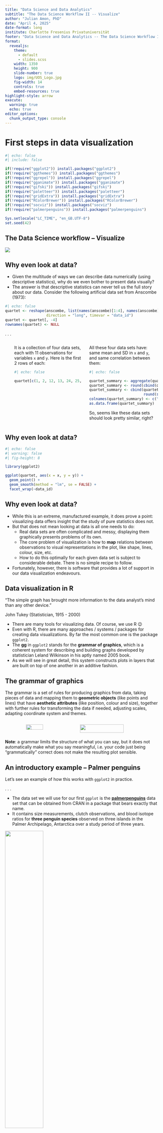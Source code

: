 ```yaml
---
title: "Data Science and Data Analytics"
subtitle: "The Data Science Workflow II -- Visualize"
author: "Julian Amon, PhD"
date: "April 4, 2025"
date-format: long
institute: Charlotte Fresenius Privatuniversität
footer: "Data Science and Data Analytics -- The Data Science Workflow II"
format:
  revealjs:
    theme:
      - default
      - slides.scss
    width: 1350
    height: 900
    slide-number: true
    logo: img/UOS_Logo.jpg
    fig-width: 14
    controls: true
    embed-resources: true
highlight-style: arrow
execute: 
  warning: true
  echo: true
editor_options: 
  chunk_output_type: console
---
```


# First steps in data visualization

```r
#| echo: false
#| include: false

if(!require("ggplot2")) install.packages("ggplot2")
if(!require("ggthemes")) install.packages("ggthemes")
if(!require("ggrepel")) install.packages("ggrepel")
if(!require("gganimate")) install.packages("gganimate")
if(!require("gifski")) install.packages("gifski")
if(!require("paletteer")) install.packages("paletteer")
if(!require("gridExtra")) install.packages("gridExtra")
if(!require("RColorBrewer")) install.packages("RColorBrewer")
if(!require("socviz")) install.packages("socviz")
if(!require("palmerpenguins")) install.packages("palmerpenguins")

Sys.setlocale("LC_TIME", "en_GB.UTF-8")
set.seed(42)
```

## The Data Science workflow -- Visualize

![](img/data-science-cycle.004.png){fig-align="center"}

## Why even look at data?

-   Given the multitude of ways we can describe data numerically (using descriptive statistics), why do we even bother to present data visually?
-   The answer is that descriptive statistics can never tell us the full story about our data. Consider the following artificial data set from Anscombe (1973):

```r
#| echo: false
quartet <- reshape(anscombe, list(names(anscombe)[1:4], names(anscombe)[5:8]), v.names = c("x", "y"),
                   direction = "long", timevar = "data_id")
quartet <- quartet[, -4]
rownames(quartet) <- NULL
```

. . .

:::::: columns
::: {.column width="2%"}
:::

::: {.column width="49%"}
It is a collection of four data sets, each with 11 observations for variables `x` and `y`. Here is the first 2 rows of each:

```r
#| echo: false

quartet[c(1, 2, 12, 13, 24, 25, 36, 37), ]
```
:::

::: {.column width="49%"}
All these four data sets have: same mean and SD in `x` and `y`, and same correlation between them:

```r
#| echo: false

quartet_summary <- aggregate(quartet[,-1], by = list(quartet$data_id), FUN = function(x) c(mean(x), sd(x)))
quartet_summary <- round(cbind(quartet_summary$Group.1, quartet_summary$x, quartet_summary$y), 3)
quartet_summary <- cbind(quartet_summary,
                         round(sapply(1:4, function(i) cor(quartet[quartet$data_id == i, c("x", "y")])[1,2]), 3))
colnames(quartet_summary) <- c("data_id", "mean_x", "sd_x", "mean_y", "sd_y", "cor")
as.data.frame(quartet_summary)
```

So, seems like these data sets should look pretty similar, right?
:::
::::::

## Why even look at data?

```r
#| echo: false
#| warning: false
#| fig-height: 8

library(ggplot2)

ggplot(quartet, aes(x = x, y = y)) +
  geom_point() +
  geom_smooth(method = "lm", se = FALSE) +
  facet_wrap(~data_id)

```

## Why even look at data?

-   While this is an extreme, manufactured example, it does prove a point: visualizing data offers insight that the study of pure statistics does not.
-   But that does not mean looking at data is all one needs to do:
    -   Real data sets are often complicated and messy, displaying them graphically presents problems of its own.
    -   The core problem of visualization is how to **map** relations between observations to visual representations in the plot, like shape, lines, colour, size, etc.
    -   How to do this optimally for each given data set is subject to considerable debate. There is no simple recipe to follow.
-   Fortunately, however, there is software that provides a lot of support in our data visualization endeavours.

## Data visualization in R

::: {.callout-note appearance="minimal"}
"The simple graph has brought more information to the data analyst's mind than any other device."

John Tukey (Statistician, 1915 - 2000)
:::

-   There are many tools for visualizing data. Of course, we use R 😉
-   Even with R, there are many approaches / systems / packages for creating data visualizations. By far the most common one is the package `ggplot2`.
-   The **gg** in `ggplot2` stands for the **grammar of graphics**, which is a coherent system for describing and building graphs developed by statistician Leland Wilkinson in his aptly named 2005 book.
-   As we will see in great detail, this system constructs plots in layers that are built on top of one another in an additive fashion.

## The grammar of graphics

::: slightlysmall
The grammar is a set of rules for producing graphics from data, taking pieces of data and mapping them to **geometric objects** (like points and lines) that have **aesthetic attributes** (like position, colour and size), together with further rules for transforming the data if needed, adjusting scales, adapting coordinate system and themes.
:::

:::::: columns
::: {.column width="10%"}
:::

::: {.column width="33%"}
![](img/grammar_of_graphics_book.jpeg){width="60%"}
:::

::: {.column width="54%"}
![](img/grammar_of_graphics.png){width="75%"}
:::
::::::

::: {.callout-note appearance="simple"}
**Note**: a grammar limits the structure of what you can say, but it does not automatically make what you say meaningful, i.e. your code just being "grammatically" correct does not make the resulting plot sensible.
:::


## An introductory example -- Palmer penguins

Let's see an example of how this works with `ggplot2` in practice.

. . .

-   The data set we will use for our first `ggplot` is the [**palmerpenguins**](https://education.rstudio.com/blog/2020/07/palmerpenguins-cran/) data set that can be obtained from CRAN in a package that bears exactly that name.
-   It contains size measurements, clutch observations, and blood isotope ratios for **three penguin species** observed on three islands in the Palmer Archipelago, Antarctica over a study period of three years.

![](img/palmer_penguins.jpg){fig-align="center" width="50%"}


## An introductory example -- Palmer penguins

Make sure the required packages `palmerpenguins` and `ggplot2` are installed. Then we can load them and start by inspecting the data set:

```r
library(palmerpenguins)
library(ggplot2)

penguins <- as.data.frame(penguins)
head(penguins)
```

![](img/penguins_beak.png){.absolute top="550" left="200" width="35%"}

::::: columns
::: {.column width="90%}

:::

::: {.column width="10%"}
::: xsmall
Artwork by [@allison_horst](https://allisonhorst.com/)
:::
:::
:::::


## An introductory example -- Palmer penguins

As zoologists, we might be interested in the following questions about the different types of Palmer penguins:

-   Do penguins with longer flippers weigh more or less than penguins with shorter flippers?
-   What does the relationship between **flipper length** and **body mass** look like? Is it positive? Negative? Linear? Non-linear?
-   Does the relationship vary by the species of the penguin? How about by the island where the penguin lives?

Let's answer all of these questions using a single visualization.


## An introductory example -- Ultimate goal

Ultimately, we want to create the following plot:

```r
#| echo: false
#| warning: false
#| fig-height: 7.75

library(ggthemes)

ggplot(penguins,
       aes(x = flipper_length_mm,
           y = body_mass_g)) +
  geom_point(aes(color = species,
                 shape = species)) +
  geom_smooth(method = "lm") +
  labs(x = "Flipper length (mm)",
       y = "Body mass (g)",
       title = "Body mass and flipper length",
       subtitle = "Dimensions for Adelie, Chinstrap, and Gentoo Penguins",
       color = "Species",
       shape = "Species") +
  scale_color_colorblind() +
  theme_grey(base_size = 16)
```


## First step -- Telling ggplot about our data set

Let's recreate this plot step-by-step.

. . .

With `ggplot2`, we begin a plot with the function `ggplot`. Its first argument is the dataset to use in the graph.

::: columns
::: {.column width="50%"}
```r
#| label: penguins-1
#| fig-show: hide

ggplot(data = penguins)
```
:::

::: {.column width="50%"}
```r
#| ref.label: penguins-1
#| echo: false
#| fig-asp: 0.7
```
:::
:::

. . .

For now, we have not told `ggplot` how to visualize the data, so we only have an empty canvas. Now, we will "paint" onto this canvas in layers.


## Second step -- Specifying aesthetic mappings

::: slightlysmall
The second argument of `ggplot` is called `mapping`. It defines how variables in our data set are **mapped** to visual properties (**aesthetics**) of our plot. This argument is always defined in the `aes` function, and the `x` and `y` arguments of `aes` specify which variables to map to the x- and y-axes. We want flipper length on the `x` and body mass on the `y` axis.
:::

::: columns
::: {.column width="50%"}
```r
#| label: penguins-2
#| fig-show: hide
#| code-line-numbers: "2-3"

ggplot(data = penguins,
       mapping = aes(x = flipper_length_mm,
                     y = body_mass_g))
```
:::

::: {.column width="50%"}
```r
#| ref.label: penguins-2
#| echo: false
#| fig-asp: 0.7
```
:::
:::

. . .

::: slightlysmall
Now, our empty canvas has more structure: x- and y-axis have a range, ticks and labels. But the penguins themselves are not yet on the plot.
:::


## Third step -- Additively layer on geoms

::: slightlysmall
This is because we have not yet articulated, in our code, **how** to represent the observations from our data frame on our plot. To do so, we need a **geom**, a geometrical object used for data representation. In the example, we want our data represented by points, so we use `geom_point`:
:::

::: columns
::: {.column width="50%"}
```r
#| label: penguins-3
#| fig-show: hide
#| code-line-numbers: "4"

ggplot(data = penguins,
       mapping = aes(x = flipper_length_mm,
                     y = body_mass_g)) +
  geom_point()
```
:::

::: {.column width="50%"}
```r
#| ref.label: penguins-3
#| warning: false
#| echo: false
#| fig-asp: 0.7
```
:::
:::

. . .

::: slightlysmall
Now, we start to have an actual **scatter plot**. Note that R warns us about missing data points. We will suppress this warning in the plots to come.
:::


## A note about geoms

In **ggplot2**, geometric objects are made available with functions that start with `geom_`. People often describe plots by the type of geom that the plot uses, for example:

-   Scatter plots use point geoms (`geom_point`) as we just saw.
-   Bar charts use bar geoms (`geom_bar`)
-   Line charts use line geoms (`geom_line`)
-   Boxplots use boxplot geoms (`geom_boxplot`)
-   ...

We layer a **geom** onto a ggplot literally in an **additive way**, i.e. by combining the two with a `+` sign. We will learn how to deal with many different geoms in this way.


## Fourth step -- Adding aesthetics and layers

::: slightlysmall
Does the relationship between flipper length and body mass differ by species? To answer this, let's represent species with different coloured points. To achieve this, we modify the **aesthetic** to additionally map species to colour:
:::

::: columns
::: {.column width="50%"}
```r
#| label: penguins-4
#| warning: false
#| fig-show: hide
#| code-line-numbers: "4"

ggplot(data = penguins,
       mapping = aes(x = flipper_length_mm,
                     y = body_mass_g,
                     color = species)) +
  geom_point()
```
:::

::: {.column width="50%"}
```r
#| ref.label: penguins-4
#| warning: false
#| echo: false
#| fig-asp: 0.7
```
:::
:::

. . .

::: slightlysmall
In mapping a categorical variable to the colour aesthetic, `ggplot2` automatically assigns a unique colour to each factor level (i.e. each species), a process known as **scaling**. `ggplot2` will also add a legend that explains which values correspond to which levels.
:::


## Fourth step -- Adding aesthetics and layers

::: slightlysmall
Now, let's add one more layer, a smooth curve displaying the relationship between body mass and flipper length. Since this is a new geometric object representing our data, we will add a new **geom**, namely `geom_smooth` based on a linear model (`lm`):
:::

::: columns
::: {.column width="50%"}
```r
#| label: penguins-5
#| warning: false
#| fig-show: hide
#| code-line-numbers: "6"

ggplot(data = penguins,
       mapping = aes(x = flipper_length_mm,
                     y = body_mass_g,
                     color = species)) +
  geom_point() +
  geom_smooth(method = "lm")
```
:::

::: {.column width="50%"}
```r
#| ref.label: penguins-5
#| warning: false
#| echo: false
#| fig-asp: 0.7
```
:::
:::

. . .

::: slightlysmall
We have successfully added lines, but this plot does not look like our ultimate goal. Instead of having only one line for the entire data set, we have separate lines for each of the three penguin species. What went wrong?
:::


## Fourth step -- Adding aesthetics and layers

::: slightlysmall
When aesthetics are defined in `ggplot()`, at the top level, they’re passed down to each of the subsequent **geom** layers of the plot. However, each geom function can also take a mapping argument, which allows for aesthetics at the local level. Here, we want point colours, but not lines separated by species, so we should specify `color = species` **locally** for `geom_point` only:
:::

::: columns
::: {.column width="50%"}
```r
#| label: penguins-6
#| warning: false
#| fig-show: hide
#| code-line-numbers: "4"

ggplot(data = penguins,
       mapping = aes(x = flipper_length_mm,
                     y = body_mass_g)) +
  geom_point(mapping = aes(color = species)) +
  geom_smooth(method = "lm")
```
:::

::: {.column width="50%"}
```r
#| ref.label: penguins-6
#| warning: false
#| echo: false
#| fig-asp: 0.7
```
:::
:::

. . .

::: slightlysmall
We are getting close to our ultimate goal... Some minor details are still missing though.
:::


## Fourth step -- Adding aesthetics and layers

::: slightlysmall
Due to differences in colour perception (e.g. colour blindness), it is generally not a good idea to represent information using only colours on a plot. Therefore, in addition to colour, we can also map `species` to the `shape` aesthetic:
:::

::: columns
::: {.column width="50%"}
```r
#| label: penguins-7
#| warning: false
#| fig-show: hide
#| code-line-numbers: "5"

ggplot(data = penguins,
       mapping = aes(x = flipper_length_mm,
                     y = body_mass_g)) +
  geom_point(mapping = aes(color = species,
                           shape = species)) +
  geom_smooth(method = "lm")
```
:::

::: {.column width="50%"}
```r
#| ref.label: penguins-7
#| warning: false
#| echo: false
#| fig-asp: 0.7
```
:::
:::

. . .

::: slightlysmall
Note that the legend is automatically updated to reflect the different shapes of the points as well.
:::


## Fifth step -- Adjust scales, labels, titles, ...

::: slightlysmall
The "clean-up" work involves setting appropriate labels for title, subtitle, axes, and legend using the `labs` function and using the colourblind safe colour palette **scale_color_colorblind** from the `ggthemes` package (an extension of `ggplot2`):
:::

::: columns
::: {.column width="50%"}
```r
#| label: penguins-8
#| warning: false
#| fig-show: hide
#| code-line-numbers: "|3|4-5|6-7|8|9-14|1,15"

library(ggthemes)

ggplot(data = penguins,
       mapping = aes(x = flipper_length_mm,
                     y = body_mass_g)) +
  geom_point(mapping = aes(color = species,
                           shape = species)) +
  geom_smooth(method = "lm") +
  labs(x = "Flipper length (mm)",
       y = "Body mass (g)",
       title = "Body mass and flipper length",
       subtitle = "Dimensions for Adelie, Chinstrap, and Gentoo Penguins",
       color = "Species",
       shape = "Species") +
  scale_color_colorblind()
```
:::

::: {.column width="50%"}
```r
#| ref.label: penguins-8
#| warning: false
#| echo: false
#| fig-asp: 0.7
```
:::
:::

. . .

::: slightlysmall
Now, we are done, we have built the plot of our ultimate goal step-by-step from the ground up. The example highlights the core principles of how `ggplot2` allows us to build nice-looking informative graphs with relatively little coding effort.
:::



# Basic types of plots with `ggplot2`

## Steps in creating a plot with `ggplot2`

Conceptually, the steps we went through are the same for every plot created with `ggplot2`. Based on a **tidy** data set, we always proceed as follows:

-   Telling `ggplot` about our data set.
-   Specifying **aesthetic mappings**, i.e. what relationships we want to see and by what we want them represented.
-   Additively layer on **geoms** as needed.
-   Add and adapt aesthetics and layers until all relationships are displayed.
-   Adjust scales, labels, titles, ...

. . .

These steps are always the same. We will now only learn in greater detail about how to tell `ggplot` what to do by going through several examples of different data sets, aesthetic mappings, geoms and more. As with anything, the key to improvement is **LOTS** of trial and error...

## Visualizing a numerical variable -- Histogram

Let's say we want to visualize the distribution of body mass (in grams) across all penguins in the sample using a **histogram**. For this, we map the variable `body_mass_g` to `x` and use `geom_histogram`:

::: panel-tabset
### Code

```r
#| label: hist-1
#| eval: false

ggplot(penguins, aes(x = body_mass_g)) +
  geom_histogram()
```

### Plot

```r
#| ref.label: hist-1
#| warning: false
#| echo: false
#| fig-height: 5.5
```
:::


## Visualizing a numerical variable -- Histogram

A histogram divides the x-axis into equally spaced bins and then uses the height of a bar to display the number of observations that fall in each bin. `ggplot2` by default creates 30 such bins. We can control this by setting `bins` ourselves:

::: panel-tabset
### Code

```r
#| label: hist-2
#| eval: false

ggplot(penguins, aes(x = body_mass_g)) +
  geom_histogram(bins = 15)
```

### Plot

```r
#| ref.label: hist-2
#| warning: false
#| echo: false
#| fig-height: 5.5
```
:::


## Visualizing a numerical variable -- Histogram

We do not like the colour of this histogram. Previously, we set the `color` aesthetic, but here we do not want to **map** colour to a variable. Instead we want to **set** it to a specific colour. This we do in the **geom**, not in the `aes`:

::: panel-tabset
### Code

```r
#| label: hist-3
#| eval: false

ggplot(penguins, aes(x = body_mass_g)) +
  geom_histogram(color = "deepskyblue4", bins = 15)
```

### Plot

```r
#| ref.label: hist-3
#| warning: false
#| echo: false
#| fig-height: 5.5
```
:::


## Visualizing a numerical variable -- Histogram

Hm, this is not what we wanted... `ggplot` only coloured the border line of the bars. Turns out that if we want to **fill** the bars in a specific colour, we need to use the `fill` argument of the `geom_histogram` function:

::: panel-tabset
### Code

```r
#| label: hist-4
#| eval: false

ggplot(penguins, aes(x = body_mass_g)) +
  geom_histogram(fill = "deepskyblue4", bins = 15)
```

### Plot

```r
#| ref.label: hist-4
#| warning: false
#| echo: false
#| fig-height: 5.5
```
:::


## Visualizing a numerical variable -- Density plot

An alternative visualization for distributions of numerical variables is a **density plot**, which is a smoothed-out version of a histogram. To create one, we simply switch out our **geom** to `geom_density`:

::: panel-tabset
### Code

```r
#| label: density-1
#| eval: false

ggplot(penguins, aes(x = body_mass_g)) +
  geom_density()
```

### Plot

```r
#| ref.label: density-1
#| warning: false
#| echo: false
#| fig-height: 5.5
```
:::


## Visualizing a numerical variable -- Density plot

That's a bit boring, let's change the colour again (both of the line itself using `color` and the area below the curve using `fill`):

::: panel-tabset
### Code

```r
#| label: density-2
#| eval: false

ggplot(penguins, aes(x = body_mass_g)) +
  geom_density(color = "deepskyblue4", fill = "deepskyblue4")
```

### Plot

```r
#| ref.label: density-2
#| warning: false
#| echo: false
#| fig-height: 6
```
:::


## Visualizing a categorical variable -- Barplot

A simple **bar chart** visualizes the (absolute or relative) frequencies of the levels of a categorical variable. While we could use `ggplot` directly on the data, it is generally preferable to compute frequencies explicitly ourselves, e.g. for species:

::: panel-tabset
### Code

```r
#| label: bar-1
#| eval: false

species_freq <- as.data.frame(table(penguins$species))
names(species_freq)[1] <- "species"

# As we have already computed frequencies, we have to tell the bar geom
# that it should use the values as they are, i.e. use the "identity":
ggplot(species_freq, aes(x = species, y = Freq)) +
  geom_bar(stat = "identity", fill = "deepskyblue4")
```

### Plot

```r
#| ref.label: bar-1
#| warning: false
#| echo: false
#| fig-height: 5.5
```
:::


## Visualizing a categorical variable -- Barplot

If the variable has a nominal (and not ordinal) scale, then it is usually preferable to order the bars based on their frequency. For this, we have to **reorder** the factor levels for the species:

::: panel-tabset
### Code

```r
#| label: bar-2
#| eval: false

ggplot(species_freq, aes(x = reorder(species, Freq, decreasing = TRUE), y = Freq)) +
  geom_bar(stat = "identity", fill = "deepskyblue4")
```

### Plot

```r
#| ref.label: bar-2
#| warning: false
#| echo: false
#| fig-height: 5.5
```
:::


## Visualizing a categorical variable -- Barplot

Often, we want the bars to be horizontal rather than vertical. To achieve this, we simply flip the axes using `coord_flip`. Additionally, we add nice axis labels:

::: panel-tabset
### Code

```r
#| label: bar-3
#| eval: false

ggplot(species_freq, aes(x = reorder(species, Freq, decreasing = TRUE), y = Freq)) +
  geom_bar(stat = "identity", fill = "deepskyblue4") +
  labs(x = "Penguin Species", y = "Observed frequency") +
  coord_flip()
```

### Plot

```r
#| ref.label: bar-3
#| warning: false
#| echo: false
#| fig-height: 6
```
:::


## A categorical and a numerical variable

To visualize the relationship between a categorical and a numerical variable, we can create **parallel boxplots**. For example, for the distribution of body weight by species, we could try:

::: panel-tabset
### Code

```r
#| label: parbox-1
#| eval: false

ggplot(penguins, aes(x = species, y = body_mass_g, fill = species)) +
  geom_boxplot()
```

### Plot

```r
#| ref.label: parbox-1
#| warning: false
#| echo: false
#| fig-height: 5.5
```
:::


## A categorical and a numerical variable

An alternative to boxplots are so-called **violin plots**. In their simplest form, these are rotated density plots of the numerical variable in each category mirrored to create a symmetric, "violin-like" object:

::: panel-tabset
### Code

```r
#| label: violin-1
#| eval: false

ggplot(penguins, aes(x = species, y = body_mass_g, fill = species)) +
  geom_violin()
```

### Plot

```r
#| ref.label: violin-1
#| warning: false
#| echo: false
#| fig-height: 5.5
```
:::


## A categorical and a numerical variable

Since density plots can also mask certain aspects of the distribution of the data, it is often advisable to additionally plot the actual data points on top of the violin plots. We can do this by layering a **point geom** on top:

::: panel-tabset
### Code

```r
#| label: violin-2
#| eval: false

ggplot(penguins, aes(x = species, y = body_mass_g, color = species)) +
  geom_violin() +
  geom_point()
```

### Plot

```r
#| ref.label: violin-2
#| warning: false
#| echo: false
#| fig-height: 5.5
```
:::


## A categorical and a numerical variable

If we have a lot of points close together, then they overlap and it becomes impossible to tell their distribution. To avoid this, we can slightly perturb the points in the `x` direction. This is achieved by switching to `geom_jitter`.

::: panel-tabset
### Code

```r
#| label: violin-3
#| eval: false

ggplot(penguins, aes(x = species, y = body_mass_g, color = species)) +
  geom_violin() +
  geom_jitter()
```

### Plot

```r
#| ref.label: violin-3
#| warning: false
#| echo: false
#| fig-height: 5.5
```
:::


## A categorical and a numerical variable

Another alternative to displaying the distribution of body weights in the three penguin species is to combine their densities into one plot in the usual way, i.e. with the numerical variable on the `x` axis.

::: panel-tabset
### Code

```r
#| label: multidensity-1
#| eval: false

ggplot(penguins, aes(x = body_mass_g, fill = species)) +
  geom_density()
```

### Plot

```r
#| ref.label: multidensity-1
#| warning: false
#| echo: false
#| fig-height: 5.5
```
:::


## A categorical and a numerical variable

Now, the densities are overlapping. To avoid this, we could of course not map the `fill` aesthetic. A nice alternative is to set the `alpha` aesthetic, which controls **transparency**. 0 is max transparency, 1 is max opaqueness (default).

::: panel-tabset
### Code

```r
#| label: multidensity-2
#| eval: false

ggplot(penguins, aes(x = body_mass_g, fill = species)) +
  geom_density(alpha = 0.5)
```

### Plot

```r
#| ref.label: multidensity-2
#| warning: false
#| echo: false
#| fig-height: 5.5
```
:::


## Two categorical variables

We can use **grouped or stacked bar plots** to visualize the relationship between two categorical variables. For example, we might want to see how often the different species occur on the different islands.

::: panel-tabset
### Code

```r
#| label: stackedbar-1
#| eval: false

species_freq <- as.data.frame(table(penguins$species, penguins$island))
names(species_freq)[1:2] <- c("species", "island")

ggplot(species_freq, aes(x = island, y = Freq, fill = species)) +
  geom_bar(stat = "identity")
```

### Plot

```r
#| ref.label: stackedbar-1
#| warning: false
#| echo: false
#| fig-height: 5.5
```
:::


## Two categorical variables

We can create variations of this plot by changing the `position` argument of `geom_bar`. The default is `stack`. Most useful for comparing distributions are relative frequency plots achieved with `position = "fill"`:

::: panel-tabset
### Code

```r
#| label: stackedbar-2
#| eval: false

ggplot(species_freq, aes(x = island, y = Freq, fill = species)) +
  geom_bar(stat = "identity", position = "fill")
```

### Plot

```r
#| ref.label: stackedbar-2
#| warning: false
#| echo: false
#| fig-height: 5.5
```
:::


## Two numerical variables

In the introductory example, we have already seen **scatter plots** and **smooth curves** as ways to illustrate the relationship between two numerical variables. Scatter plots are an absolute staple in a data scientist's toolbox:

::: panel-tabset
### Code

```r
#| label: scatter-1
#| eval: false

ggplot(penguins, aes(x = flipper_length_mm, y = body_mass_g)) +
  geom_point()
```

### Plot

```r
#| ref.label: scatter-1
#| warning: false
#| echo: false
#| fig-height: 5.5
```
:::


## Three or more variables

The introductory example displayed three variables: `flipper_length_mm` (`x`), `body_mass_g` (`y`) and `species` (`color` and `shape`). In general, we have the following options to introduce additional variables into a scatter plot:

-   Use additional **aesthetics**:
    -   Colour $\to$ `color` (categorical or numerical variables)
    -   Shape $\to$ `shape` (categorical)
    -   Size $\to$ `size` (categorical or numerical variables)
    -   Transparency $\to$ `alpha` (categorical or numerical variables)
-   Split plot into **facets**, subplots that each display one subset of the data (categorical variables).
-   Animate the plot (categorical or numerical variables, especially time).
-   Create a 3D scatter plot (categorical or numerical variables).


## Three or more variables

-   When using aesthetics to represent additional variables, we must be aware that different sorts of variables can be represented more or less well by different kinds of visual representations.
-   While there are no one-size-fits-all recipes, consider the following order as a heuristic when introducing additional variables into a 2D scatter plot:
    -   For **continuous variables**: size, colour, transparency.
    -   For **categorical variables**: colour, shape.
- For example, in our scatter plot of penguin flipper lengths vs. body masses, we might want to introduce categorical information on **species** and **island**. By the heuristic, we use colour for the first and shape for the second.


## Three or more variables -- Colour and shape

In the default setting, the points are quite small, which makes it hard to distinguish the shapes. To mitigate this, we additionally set the `size` aesthetic to something larger, namely 3.

::: panel-tabset
### Code

```r
#| label: scatter-2
#| eval: false

ggplot(penguins, aes(x = flipper_length_mm, y = body_mass_g,
                     color = species, shape = island)) +
  geom_point(size = 3)
```

### Plot

```r
#| ref.label: scatter-2
#| warning: false
#| echo: false
#| fig-height: 5.5
```
:::


## Three or more variables -- Colour and size

Let's say we wanted a scatter plot of penguin bill length vs. bill depth for different species. Additionally, we want information on body mass included as well. A logical choice to represent the latter would be `size`:

::: panel-tabset
### Code

```r
#| label: scatter-3
#| eval: false

ggplot(penguins, aes(x = bill_length_mm, y = bill_depth_mm,
                     color = species, size = body_mass_g)) +
  geom_point()
```

### Plot

```r
#| ref.label: scatter-3
#| warning: false
#| echo: false
#| fig-height: 5.5
```
:::


## Three or more variables -- Multiple aesthetics

If we now really wanted to go mad, we could add the island back in via the `shape` aesthetic and additionally include the flipper length via the `alpha` aesthetic, so that longer flippers are represented by more opaque points:

::: panel-tabset
### Code

```r
#| label: scatter-4
#| eval: false

ggplot(penguins, aes(x = bill_length_mm, y = bill_depth_mm,
                     color = species, size = body_mass_g,
                     shape = island, alpha = flipper_length_mm)) +
  geom_point()
```

### Plot

```r
#| ref.label: scatter-4
#| warning: false
#| echo: false
#| fig-height: 5.5
```
:::


## Three or more variables -- Faceting

-   Clearly, there is now **too much information** in this plot.
-   Adding too many aesthetic mappings to a plot makes it **cluttered** and difficult to make sense of.
-   Another way to introduce additional categorical variables is to split your plot into several **facets**.
-   A facet is a **subplot** that displays one subset of the data. For example, there could be one facet for each factor level of a categorical variable.
-   We can use facets to explore **conditional relationships**, like the relationship between flipper length and body weight on each of the three islands.


## Three or more variables -- Faceting

To facet a plot by a single variable, we use `facet_wrap`. It takes a so-called **formula** as its first argument, which we create with `~` followed by the name of a categorical variable.

::: panel-tabset
### Code

```r
#| label: facet-1
#| eval: false

ggplot(penguins, aes(x = flipper_length_mm, y = body_mass_g,
                     color = species)) +
  geom_point() +
  facet_wrap(~island)
```

### Plot

```r
#| ref.label: facet-1
#| warning: false
#| echo: false
#| fig-height: 5.5
```
:::


## Three or more variables -- Faceting

To facet a plot by two variables, we use `facet_grid`. We specify the variable to be faceted in the **rows** before the `~` and the variable to be faceted in the **columns** after it. For example, we could additionally facet `sex` in the rows:

::: panel-tabset
### Code

```r
#| label: facet-2
#| eval: false

ggplot(penguins, aes(x = flipper_length_mm, y = body_mass_g,
                     color = species)) +
  geom_point() +
  facet_grid(sex~island)
```

### Plot

```r
#| ref.label: facet-2
#| warning: false
#| echo: false
#| fig-height: 5.5
```
:::


## Three or more variables -- Labels

-   For some data sets, we can also display an additional variable in a scatter plot by creating informative **labels** for the points.
-   Our penguin data set is not a good example to illustrate this, so we consider the `elections_historic` data set from the `socviz` package instead:
    ```r
    library(socviz)
    elections_historic <- as.data.frame(elections_historic)
    head(elections_historic[, c("year", "winner", "win_party", "ec_pct",
                                "popular_pct", "winner_label")])
    ```

-   This data set contains information on US presidential elections from 1824 to 2016. We will have a look at the winner's share of the electoral college vote and the popular vote.


## Three or more variables -- Labels

In a scatter plot, we want to have the popular vote share on the `x` axis and the electoral college vote share on the `y` axis. If we only map these two aesthetics, the plot looks quite uninformative...

::: panel-tabset
### Code

```r
#| label: labels-1
#| eval: false

ggplot(elections_historic, aes(x = popular_pct, y = ec_pct)) +
  geom_point()
```

### Plot

```r
#| ref.label: labels-1
#| warning: false
#| echo: false
#| fig-height: 5.5
```
:::


## Three or more variables -- Labels

We do not know who any of these points represent. This is a perfect use case for **labeling** the points. For this, we can use the `label` aesthetic together with the `text` **geom** (there is also a `label` geom, which would work as well):

::: panel-tabset
### Code

```r
#| label: labels-2
#| eval: false

ggplot(elections_historic, aes(x = popular_pct, y = ec_pct, label = winner_label)) +
  geom_text() +
  geom_point()
```

### Plot

```r
#| ref.label: labels-2
#| warning: false
#| echo: false
#| fig-height: 5.5
```
:::


## Three or more variables -- Labels

That is much better already. However, now, there is a lot of overlap. To remedy this, we need an additional library called `ggrepel`, which provides us with a `text_repel` **geom** to avoid overlapping labels:

::: panel-tabset
### Code

```r
#| label: labels-3
#| eval: false

library(ggrepel)
ggplot(elections_historic, aes(x = popular_pct, y = ec_pct, label = winner_label)) +
  geom_text_repel() +
  geom_point()
```

### Plot

```r
#| ref.label: labels-3
#| warning: false
#| echo: false
#| fig-height: 5.5
```
:::


## Customizing our plots

-   So far, we have seen how to create and extend basic plots, like bar plots, density plots, histograms, and scatter plots by tailoring aesthetic mappings and layering on suitable **geoms** according to our needs.
-   However, the customization usually does not stop there. We might want to ...
    -   ... add informative titles, subtitles, captions and axis labels to the plot.
    -   ... use colours and shapes different from the ones `ggplot` uses by default.
    -   ... adapt the scale of the `x` and / or `y` axis.
    -   ... change the font type and size for labels and titles.
    -   ... set the whole plot in a different theme to suit corporate guidelines.
    -   ... and so much more...
-   In `ggplot2`, virtually every aspect of a plot is **customizable**. We will only have a look at how to customize some of the most important ones.


# Getting the details right -- Scales, guides and themes

## Understanding scales, guides and themes

-   Outside of aesthetic mappings and geoms, there are three types of functions that do most of the heavy lifting when it comes to customizing our plot:
    -   The family of `scale_` functions
    -   The `guides` function and
    -   The `theme` function.
-   Due to the sheer amount of options for customizability and the partial overlap between some of these functions, things can become confusing very quickly when working through these functions.
-   Let's start with a basic delineation of scales, guides and themes.


## Understanding scales, guides and themes

-   A rough guide on the use of these functions is the following:
    -   **Scales**: every aesthetic mapping has a scale. If we want to adjust how that scale is marked or graduated, we use a `scale_` function.
    -   **Guides**: Many scales come with a legend to help us interpret the graph. These are called guides and can be adjusted with the help of the `guides` function.
    -   **Themes**: graphs have other features not strictly connected to the structure of the data being displayed. These include background colour, font size, legend placement, etc. To adjust these, we use the `theme` function.
-   We will now dig deeper into each of these three domains of customization and see examples of how the corresponding functions are used to change the appearance of the data displayed.


## Understanding scales

Let's come back to an earlier example from the penguin data set:

::: panel-tabset
### Code

```r
#| ref.label: scatter-2
#| eval: false
```

### Plot

```r
#| ref.label: scatter-2
#| warning: false
#| echo: false
#| fig-height: 6.5
```
:::


## Understanding scales

This plot has four aesthetic mappings:

-   The variable `flipper_length_mm` is mapped to `x`.
-   The variable `body_mass_g` is mapped to `y`.
-   The variable `species` is mapped to `color`.
-   The variable `island` is mapped to `shape`.

. . .

And each of these mappings has a **scale**:

-   `flipper_length_mm` is a **continuous** variable, so the `x` scale is continuous.
-   `body_mass_g` is a **continuous** variable, so the `y` scale is continuous.
-   `species` is an unordered **categorical** variable, so the `color` scale is discrete.
-   `island` is an unordered **categorical** variable, so the `shape` scale is discrete.


## Understanding scales

-   Scales for these mappings may have labels, axis tick marks at particular positions, or specific colours or shapes. If we want to adjust them, we use one of the `scale_` functions.
-   These functions have the following general structure:

    ![](img/scale_funcs.png){fig-align="center"}

-   So, for example:
    -   `scale_x_continuous` controls `x` scales for continuous variables
    -   `scale_y_continuous` controls `y` scales for continuous variables
    -   `scale_color_discrete` controls `color` scales for discrete variables
    -   `scale_shape_discrete` controls `shape` scales for discrete variables


## Scales in action

Let's see this in action. Say we wanted to override the default for tick marks by having a mark every 5 mm on the `x` axis and every 500 g on the `y` axis. We can use the `breaks` argument to control the position of the tick marks:

::: panel-tabset
### Code

```r
#| label: scales-1
#| eval: false

ggplot(penguins, aes(x = flipper_length_mm, y = body_mass_g,
                     color = species, shape = island)) +
  geom_point(size = 3) +
  scale_x_continuous(breaks = seq(170, 230, by = 5)) +
  scale_y_continuous(breaks = seq(3000, 6000, by = 500))
```

### Plot

```r
#| ref.label: scales-1
#| warning: false
#| echo: false
#| fig-height: 5.5
```
:::


## Scales in action

Now, let's say we also wanted to change the colours and shapes used to represent species and island, respectively. For **manually** adapting them, we use `scale_color_manual` and `scale_shape_manual`:

::: panel-tabset
### Code

```r
#| label: scales-2
#| eval: false

ggplot(penguins, aes(x = flipper_length_mm, y = body_mass_g,
                     color = species, shape = island)) +
  geom_point(size = 3) +
  scale_x_continuous(breaks = seq(170, 230, by = 5)) +
  scale_y_continuous(breaks = seq(3000, 6000, by = 500)) +
  scale_color_manual(values = c("red", "blue", "green")) +
  scale_shape_manual(values = c(17, 18, 8))
```

### Plot

```r
#| ref.label: scales-2
#| warning: false
#| echo: false
#| fig-height: 5.5
```
:::


## A word on shapes

-   The following shapes are most commonly used in R:

    ![](img/points_symbols.png){fig-align="center" width="30%"}

-   You can reference them by using the numbers indicated and passing them to `scale_shape_manual` in the order of the factor levels.
-   In the example before, we had `Biscoe = 17`, `Dream = 18` and `Torgersen = 8`.


## A word on colour

-   Whenever we map `color` or `fill` as an aesthetic, `ggplot2` uses default colour or fill scales that do a fine enough job for exploratory data analysis, but typically have to be tweaked for publication-ready plots.
-   In the example before, we have **manually** overridden the default using `scale_color_manual` and the names of three colours (red, blue and green).
-   Choosing the right colour(s) for data visualization is actually a very complex problem that has to consider adequate representation of the underlying data as well as differences in colour perception.
-   We will only briefly skim the surface of colour choice by looking into some of the excellent options for setting colours that already exist out of the box in `ggplot2`.


## A word on colour

-   A collection of colours used for representing data is called a **palette**.
-   A very popular family of such palettes available in `ggplot2` are the `colorbrewer` palettes. For **discrete** variables, they come in three different types:
    -   **Qualitative**: best suited to represent unordered categorical data, e.g. penguin species.
    -   **Sequential**: best suited to represent ordered data that progresses from low to high, e.g. school grades or counts.
    -   **Diverging**: best suited to represent ordered data with a neutral midpoint and extremes diverging in both directions, e.g. Likert scales.
-   Depending on the type of data we want represented, we can choose a palette from the corresponding family.


## A word on colour -- Qualitative palettes

```r
#| echo: false
#| fig-height: 7.5

library(RColorBrewer)
display.brewer.all(type="qual")
```


## A word on colour -- Sequential palettes

```r
#| echo: false
#| fig-height: 7.5

display.brewer.all(type="seq")
```


## A word on colour -- Diverging palettes

```r
#| echo: false
#| fig-height: 7.5

display.brewer.all(type="div")
```


## A word on colour -- How to use colorbrewer

-   We can access all of these palettes in our plots by referencing them using the names given in the functions `scale_color_brewer` and `scale_fill_brewer`, respectively.
-   In our example, we have the `species` variable mapped to colour, which is an unordered categorical variable. A suitable palette to represent it might therefore be `Dark2`, for example.
-   To do this, we would run the following code (result on the next slide):

    ```r
    #| label: scales-3
    #| eval: false
    #| code-line-numbers: "6"

    ggplot(penguins, aes(x = flipper_length_mm, y = body_mass_g,
                         color = species, shape = island)) +
      geom_point(size = 3) +
      scale_x_continuous(breaks = seq(170, 230, by = 5)) +
      scale_y_continuous(breaks = seq(3000, 6000, by = 500)) +
      scale_color_brewer(palette = "Dark2")
    ```


## A word on colour -- How to use colorbrewer

```r
#| ref.label: scales-3
#| warning: false
#| echo: false
#| fig-height: 7.5
```


## A word on colour -- How to use colorbrewer

-   With these `colorbrewer` palettes, we can represent data from **discrete** variables, like categorical or count data.
-   However, what if we want to represent a **continuous** variable using colour, such as penguin bill length?
-   All **sequential** and **diverging** `colorbrewer` palettes can also be used for continuous scales. Depending on the aesthetic, we only have to pass them into the functions `scale_color_distiller` or `scale_fill_distiller`.
-   Penguin bill length does not have a neutral midpoint, so we use a sequential palette like `YlOrRd` to represent it (result on the next slide):

    ```r
    #| label: scales-4
    #| eval: false
    #| code-line-numbers: "2,6"

    ggplot(penguins, aes(x = flipper_length_mm, y = body_mass_g,
                         color = bill_length_mm)) +
      geom_point(size = 3) +
      scale_x_continuous(breaks = seq(170, 230, by = 5)) +
      scale_y_continuous(breaks = seq(3000, 6000, by = 500)) +
      scale_color_distiller(palette = "YlOrRd")
    ```


## A word on colour -- How to use colorbrewer

```r
#| ref.label: scales-4
#| warning: false
#| echo: false
#| fig-height: 7.5
```


## A final word on colour

-   The options for colour choice are virtually endless. The goal here was merely to introduce colour scales and how to change them.
-   If you find yourself unhappy with the colour palettes provided by `colorbrewer`, have a look at the [Palette Finder](https://r-graph-gallery.com/color-palette-finder) in the R Graph Gallery:

    ![](img/palette_finder.png){fig-align="center" width="72.5%"}


## Understanding guides

Now let's discuss **guides**. For this, consider again our violin plot from earlier:

```r
#| ref.label: violin-1
#| warning: false
#| echo: false
#| fig-height: 5.5
```

This plot contains redundant information: the species can be inferred from the axis labels, we do not need the additional legend for `species`.


## Understanding guides

To "switch off" the guide for a particular aesthetic, we can simply call the `guides` function with the name of the aesthetic as a named argument set to `"none"`:

::: panel-tabset
### Code

```r
#| label: guides-1
#| eval: false

ggplot(penguins, aes(x = species, y = body_mass_g, fill = species)) +
  geom_violin() +
  guides(fill = "none")
```

### Plot

```r
#| ref.label: guides-1
#| warning: false
#| echo: false
#| fig-height: 5.5
```
:::


## Understanding guides

-   Of course, the `guides` function can do much more than simply to "switch off" legends for individual scales.
-   In fact, it can be used to customize virtually every aspect of a legend such as:
    -   where the title of the legend should go
    -   where the labels should be placed
    -   in which orders the labels should be displayed
    -   and much more...
-   As with many aspects of `ggplot2`, this bridge is best crossed, when you first come to it...



## Understanding themes

-   Finally, a very important domain of plot customization is opened up by the `theme` function. It allows us to customize all aspects that are not directly related to the data being displayed.
-   A very common basic use of the `theme` function is to place the legend at a different location in the plot and to change font sizes of different labels (result on the next slide):

    ```r
    #| label: themes-1
    #| eval: false

    ggplot(penguins, aes(x = flipper_length_mm, y = body_mass_g,
                         color = species, shape = island)) +
      geom_point(size = 3) +
      labs(title = "Body mass and flipper length",
           subtitle = "Dimensions for Adelie, Chinstrap, and Gentoo Penguins",
           caption = "Source: palmerpenguins package",
           color = "Species",
           shape = "Island") +
      theme(legend.position = "bottom",
            plot.title = element_text(size = rel(1.75)),
            plot.subtitle = element_text(size = rel(1.5)),
            plot.caption = element_text(size = rel(0.75)))
    ```


## Understanding themes

```r
#| ref.label: themes-1
#| warning: false
#| echo: false
#| fig-height: 7.5
```


## Using pre-built themes

-   While customizing every single aspect of a plot is definitely possible in `ggplot2`, it is also incredibly cumbersome and usually not necessary.
-   Instead, we can simply layer on a pre-built **theme** that changes the overall look of a plot all at once.
-   **Themes** that come shipped with `ggplot2` are: `bw`, `classic`, `dark`, `gray` (default), `light`, `linedraw`, `minimal`, `test` and `void`.
-   The following slide gives an overview of our plot would look like in each of these themes. If none of those suit your needs, you can have a look at the `ggthemes` package that has plenty more to [offer](https://yutannihilation.github.io/allYourFigureAreBelongToUs/ggthemes/).


## Using pre-built themes

```r
#| echo: false
#| warning: false
#| fig-height: 7.5

library(gridExtra)

my_theme <- theme(plot.subtitle = element_text(size = rel(0.75)),
                  plot.caption = element_text(size = rel(0.6)),
                  axis.title = element_text(size = rel(0.8)))
themes <- c("bw", "classic", "dark", "gray", "light", "linedraw", "minimal", "test", "void")

p <- ggplot(penguins, aes(x = flipper_length_mm, y = body_mass_g,
                     color = species, shape = island)) +
      geom_point() +
      labs(subtitle = "Dimensions for Adelie, Chinstrap, and Gentoo Penguins",
           caption = "Source: palmerpenguins package",
           color = "Species",
           shape = "Island")
plots <- lapply(themes, function(theme_name) p + labs(title = sprintf("theme_%s", theme_name)) + get(sprintf("theme_%s", theme_name))() + my_theme)
do.call(grid.arrange, plots)
```


## Saving your work

-   Now that we know how to create and customize our own plots, we might want to **save** them to include them in a presentation or send them to a colleague.
-   The easiest way to do this is to use the function `ggsave`. By default, it will save the most recently created plot into the file name you provide:

    ```r
    #| eval: false
    
    ggsave(filename = "my_figure.png")
    ```

-   You can save the plot as PDF, JPG, PNG (or several other formats) by changing the **file ending** accordingly.
-   You can also change the dimensions and the resolution of the plot by changing arguments `width`, `height` and `dpi`, respectively.
-   As always, for more details, refer to the documentation via `?ggsave`.


# A sneak peek into what is possible

## A sneak peek into what is possible

```r
#| echo: false
#| eval: false
#| warning: false
#| fig-height: 8

library(paletteer)
library(gganimate)
library(gifski)

gdp <- read.csv("../data/gm_gdp.csv")
lex <- read.csv("../data/gm_lex.csv")
pop <- read.csv("../data/gm_pop.csv")
geo <- read.csv("../data/gm_geo.csv")
names(gdp)[4] <- "gdp_percap_2021"
names(lex)[4] <- "life_exp"
names(pop)[4] <- "population"
label_countries <- c("aut", "chl", "chn", "gha")
year_range <- 1850:2020

df <- merge(gdp[, c("geo", "time", "gdp_percap_2021")],
            lex[, c("geo", "year", "life_exp")],
            by.x = c("geo", "time"),
            by.y = c("geo", "year"))
df <- merge(df,
            pop[, c("geo", "time", "population")],
            by = c("geo", "time"))
df <- merge(df,
            geo[, c("geo", "four_regions", "name")],
            by = "geo")
df <- df[df$time %in% year_range, ]

p <- ggplot(df, aes(x = gdp_percap_2021, y = life_exp,
                    size = population, fill = four_regions)) + 
  geom_text(data = df[!duplicated(df$time), ],
            mapping = aes(x = 6000, y = 50, label = format(round(time))),
            size = 70, color = "grey90") + 
  geom_point(alpha = 0.5, shape = 21) + 
  geom_text_repel(data = subset(df, geo %in% label_countries),
                  mapping = aes(x = gdp_percap_2021, y = life_exp, label = name),
                  max.overlaps = 12, size = 4) + 
  scale_x_continuous(breaks = 250*2^(0:9), minor_breaks = NULL, transform = "log2") + 
  scale_y_continuous(breaks = seq(10, 90, by = 10), minor_breaks = NULL, limits = c(8, 95)) + 
  scale_size_continuous(range = c(0.5, 25)) + 
  scale_fill_paletteer_d("nbapalettes::warriors_00s",
                         labels = c("Africa", "Americas", "Asia", "Europe")) + 
  labs(title = "Economic well-being and life expectancy over time",
       subtitle = "GDP per capita and life expectancy at birth in countries of the world",
       x = "GDP per capita (in 2021 USD, PPP)",
       y = "Life expectancy",
       fill = "World region",
       caption = "Source: gapminder") + 
  guides(size = "none", fill = guide_legend(override.aes = list(size = 4))) + 
  theme_minimal(base_size = 18) +
  transition_time(time)

anim <- animate(p, fps = 10, nframes = length(year_range)*2,
                width = 1400, height = 850,
                renderer = gifski_renderer())
anim_save("gifs/gapminder.gif", animation = anim)
```


![](gifs/gapminder.gif)

